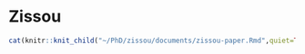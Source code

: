 # Zissou {#zissou}

```r
cat(knitr::knit_child("~/PhD/zissou/documents/zissou-paper.Rmd",quiet=TRUE))  
```
